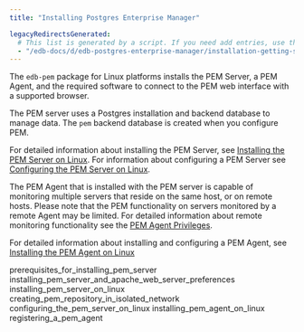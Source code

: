 ```yaml
---
title: "Installing Postgres Enterprise Manager"

legacyRedirectsGenerated:
  # This list is generated by a script. If you need add entries, use the `legacyRedirects` key.
  - "/edb-docs/d/edb-postgres-enterprise-manager/installation-getting-started/linux-installation-guide/8.0/installing_postgres_enterprise_manager.html"
---
```


The `edb-pem` package for Linux platforms installs the PEM Server, a PEM Agent, and the required software to connect to the PEM web interface with a supported browser.

The PEM server uses a Postgres installation and backend database to manage data. The `pem` backend database is created when you configure PEM.

For detailed information about installing the PEM Server, see [Installing the PEM Server on Linux](03_installing_pem_server_on_linux/#installing_pem_server_on_linux). For information about configuring a PEM Server see [Configuring the PEM Server on Linux](05_configuring_the_pem_server_on_linux/#configuring_the_pem_server_on_linux).

The PEM Agent that is installed with the PEM server is capable of monitoring multiple servers that reside on the same host, or on remote hosts. Please note that the PEM functionality on servers monitored by a remote Agent may be limited. For detailed information about remote monitoring functionality see the [PEM Agent Privileges](/pem/latest/pem_online_help/02_toc_pem_agent/05_pem_agent_privileges/).

For detailed information about installing and configuring a PEM Agent, see [Installing the PEM Agent on Linux](06_installing_pem_agent_on_linux/#installing_pem_agent_on_linux)

<div class="toctree" maxdepth="5">

prerequisites_for_installing_pem_server installing_pem_server_and_apache_web_server_preferences installing_pem_server_on_linux creating_pem_repository_in_isolated_network configuring_the_pem_server_on_linux installing_pem_agent_on_linux registering_a_pem_agent

</div>
